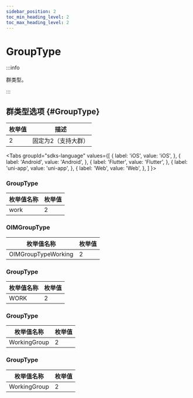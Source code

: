 ```yaml
---
sidebar_position: 2
toc_min_heading_level: 2
toc_max_heading_level: 2
---
```


# GroupType

:::info

群类型。

:::

## 群类型选项 {#GroupType}

| 枚举值 | 描述                 |
| ------ | -------------------- |
| 2      | 固定为2（支持大群）               |

<Tabs
groupId="sdks-language"
values={[
{ label: 'iOS', value: 'iOS', },
{ label: 'Android', value: 'Android', },
{ label: 'Flutter', value: 'Flutter', },
{ label: 'uni-app', value: 'uni-app', },
{ label: 'Web', value: 'Web', },
]
}>

<TabItem value="Flutter">

### GroupType

| 枚举值名称 | 枚举值 |
| ---------- | ------ |
| work       | 2      |

</TabItem>

<TabItem value="iOS">

### OIMGroupType

| 枚举值名称          | 枚举值 |
| ------------------- | ------ |
| OIMGroupTypeWorking | 2      |

</TabItem>

<TabItem value="Android">

### GroupType

| 枚举值名称 | 枚举值 |
| ---------- | ------ |
| WORK       | 2      |

</TabItem>

<TabItem value="Web">

### GroupType

| 枚举值名称   | 枚举值 |
| ------------ | ------ |
| WorkingGroup | 2      |

</TabItem>

<TabItem value="uni-app">

### GroupType

| 枚举值名称   | 枚举值 |
| ------------ | ------ |
| WorkingGroup | 2      |

</TabItem>

</Tabs>
